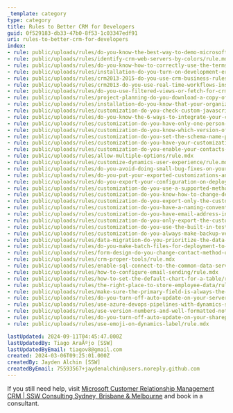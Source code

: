 ```yaml
---
_template: category
type: category
title: Rules to Better CRM for Developers
guid: 0f529183-db33-47b0-8f53-1c03347edf91
uri: rules-to-better-crm-for-developers
index:
- rule: public/uploads/rules/do-you-know-the-best-way-to-demo-microsoft-crm-to-clients/rule.mdx
- rule: public/uploads/rules/identify-crm-web-servers-by-colors/rule.mdx
- rule: public/uploads/rules/do-you-know-how-to-correctly-use-the-terms-configuration-customization-and-extending-in-the-crm-context/rule.mdx
- rule: public/uploads/rules/installation-do-you-turn-on-development-errors-and-platform-tracing/rule.mdx
- rule: public/uploads/rules/crm2013-2015-do-you-use-crm-business-rules-to-automate-forms/rule.mdx
- rule: public/uploads/rules/crm2013-do-you-use-real-time-workflows-instead-of-javascript-and-or-plugin-code/rule.mdx
- rule: public/uploads/rules/do-you-use-filtered-views-or-fetch-for-crm-custom-reports/rule.mdx
- rule: public/uploads/rules/project-planning-do-you-download-a-copy-of-the-microsoft-crm-implementation-guide/rule.mdx
- rule: public/uploads/rules/installation-do-you-know-that-your-organizational-chart-does-not-equal-your-crm-business-units/rule.mdx
- rule: public/uploads/rules/customization-do-you-check-custom-javascript-with-the-crm-custom-code-validation-tool/rule.mdx
- rule: public/uploads/rules/do-you-know-the-6-ways-to-integrate-your-crm-2011-data-into-sharepoint-2010/rule.mdx
- rule: public/uploads/rules/customization-do-you-have-only-one-person-making-changes-to-your-crm-customization/rule.mdx
- rule: public/uploads/rules/customization-do-you-know-which-version-of-sql-reporting-services-and-visual-studio-you-are-using/rule.mdx
- rule: public/uploads/rules/customization-do-you-set-the-schema-name-prefix/rule.mdx
- rule: public/uploads/rules/customization-do-you-have-your-customizations-documented/rule.mdx
- rule: public/uploads/rules/customization-do-you-enable-your-contacts-to-have-more-than-the-default-3-email-addresses-and-phone-numbers/rule.mdx
- rule: public/uploads/rules/allow-multiple-options/rule.mdx
- rule: public/uploads/rules/customize-dynamics-user-experience/rule.mdx
- rule: public/uploads/rules/do-you-avoid-doing-small-bug-fixes-on-your-test-server/rule.mdx
- rule: public/uploads/rules/do-you-put-your-exported-customizations-and-your-plug-in-customization-under-source-control-during-deployment/rule.mdx
- rule: public/uploads/rules/do-you-export-your-configuration-on-deployment-using-the-crm-plug-in-registration-tool/rule.mdx
- rule: public/uploads/rules/customization-do-you-use-a-supported-method-of-customization/rule.mdx
- rule: public/uploads/rules/customization-do-you-know-how-to-change-default-crm-logo/rule.mdx
- rule: public/uploads/rules/customization-do-you-export-only-the-customizations-of-entities-that-you-did-customize/rule.mdx
- rule: public/uploads/rules/customization-do-you-have-a-naming-convention-for-your-customization-back-up-crm-4-only/rule.mdx
- rule: public/uploads/rules/customization-do-you-have-email-address-in-the-associated-contact-view/rule.mdx
- rule: public/uploads/rules/customization-do-you-only-export-the-customizations-and-related-ones-that-you-have-made-only-for-crm-4-0/rule.mdx
- rule: public/uploads/rules/customization-do-you-use-the-built-in-test-form-events-before-you-publish-javascript-changes/rule.mdx
- rule: public/uploads/rules/customization-do-you-always-make-backup-versions-of-the-xml-schema-crm-4-only/rule.mdx
- rule: public/uploads/rules/data-migration-do-you-prioritize-the-data-that-is-to-be-imported/rule.mdx
- rule: public/uploads/rules/do-you-make-batch-files-for-deployment-to-test-and-production-servers/rule.mdx
- rule: public/uploads/rules/form-design-do-you-change-contact-method-options-from-default-option-group-to-checkboxes/rule.mdx
- rule: public/uploads/rules/crm-proper-tools/rule.mdx
- rule: public/uploads/rules/enable-sql-connect-to-the-common-data-service/rule.mdx
- rule: public/uploads/rules/how-to-configure-email-sending/rule.mdx
- rule: public/uploads/rules/how-to-set-the-default-chart-for-a-table/rule.mdx
- rule: public/uploads/rules/the-right-place-to-store-employee-data/rule.mdx
- rule: public/uploads/rules/make-sure-the-primary-field-is-always-the-first-column-in-a-view/rule.mdx
- rule: public/uploads/rules/do-you-turn-off-auto-update-on-your-servers/rule.mdx
- rule: public/uploads/rules/use-azure-devops-pipelines-with-dynamics-solutions/rule.mdx
- rule: public/uploads/rules/use-version-numbers-and-well-formatted-notes-to-keep-track-of-solution-changes/rule.mdx
- rule: public/uploads/rules/do-you-turn-off-auto-update-on-your-sharepoint-servers/rule.mdx
- rule: public/uploads/rules/use-emoji-on-dynamics-label/rule.mdx

lastUpdated: 2024-09-11T04:45:47.000Z
lastUpdatedBy: Tiago AraÃºjo [SSW]
lastUpdatedByEmail: tiagov8@gmail.com
created: 2024-03-06T09:25:01.000Z
createdBy: Jayden Alchin [SSW]
createdByEmail: 75593567+jaydenalchin@users.noreply.github.com
---
```


If you still need help, visit [Microsoft Customer Relationship Management CRM | SSW Consulting Sydney, Brisbane & Melbourne](https://www.ssw.com.au/ssw/Consulting/MicrosoftCRM.aspx) and book in a consultant.
